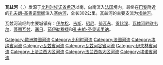 {{noteTA
|G1=法国地名
|G2=比利时地名
|G3=单位
}}
{{Infobox river
  | name              = 瓦兹河
  | native_name       = Oise
  | image             = Bateaux sur l'Oise by Daubigny Louvre RF1369 n1.jpg
  | image_caption     = 瓦兹河上的船，[[夏尔-弗朗索瓦·多比尼|夏尔-弗朗索瓦·多比尼]]，1865年
  | map               = MapOise.jpg
  | map_caption       = 瓦兹河流域图
  | source1_location  = {{BEL}}[[埃诺省|埃诺省]] 
  | mouth_location    = [[塞纳河|塞纳河]]
  | mouth_coordinates = {{coord|48|59|12|N|2|4|17|E|name=Seine-Oise|display=inline,title}}
  | progression       = {{RSeine}}
  | subdivision_type1 = [[世界政區索引|国家]]
  | subdivision_name1 = {{FR}}<br>{{BEL}}
  | length            = {{cvt|341|km|mi}}
  | source1_elevation = {{cvt|309|m|ft}}
  | discharge1_avg    = {{cvt|110|m3/s|cuft/s}}
  | basin_size        = {{cvt|17000|km2|mi2}}
}}
'''瓦兹河'''（{{lang-fr|Oise}}，{{IPA-fr|waz|-|LL-Q150 (fra)-GrandCelinien-Oise.wav}}）发源于[[比利时|比利时]][[埃诺省|埃诺省]][[希迈|希迈]]以南，向南流入[[法国|法国]]境内，最终在[[巴黎|巴黎]]附近的[[孔夫朗-圣奥诺里娜|孔夫朗-圣奥诺里娜]]注入[[塞纳河|塞纳河]]，全长302公里。瓦兹河的主要支流为[[埃纳河|埃纳河]]。

瓦兹河流经的主要城镇有：[[伊尔松|伊尔松]]、[[吉斯_(埃纳省)|吉斯]]、[[绍尼|绍尼]]、[[努瓦永|努瓦永]]、[[贡比涅|贡比涅]]、[[瓦兹河畔欧韦尔|瓦兹河畔欧韦尔]]、[[蓬图瓦兹|蓬图瓦兹]]、[[塞日|塞日]]、[[茹伊勒穆捷|茹伊勒穆捷]]和[[孔夫朗-圣奥诺里讷|孔夫朗-圣奥诺里讷]]。

{{Authority control}}
{{歐洲地理小作品}}

[[Category:歐洲跨國河流|Category:歐洲跨國河流]]
[[Category:比利时河流|Category:比利时河流]]
[[Category:法國河流|Category:法國河流]]
[[Category:埃纳省河流|Category:埃纳省河流]]
[[Category:瓦兹省河流|Category:瓦兹省河流]]
[[Category:瓦兹河谷省河流|Category:瓦兹河谷省河流]]
[[Category:伊夫林省河流|Category:伊夫林省河流]]
[[Category:上法兰西大区河流|Category:上法兰西大区河流]]
[[Category:法兰西岛大区河流|Category:法兰西岛大区河流]]
[[Category:埃诺省河流|Category:埃诺省河流]]